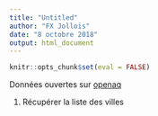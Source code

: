 ```yaml
---
title: "Untitled"
author: "FX Jollois"
date: "8 octobre 2018"
output: html_document
---
```


```r
knitr::opts_chunk$set(eval = FALSE)
```


Données ouvertes sur [openaq](https://openaq.org/)

1. Récupérer la liste des villes 
